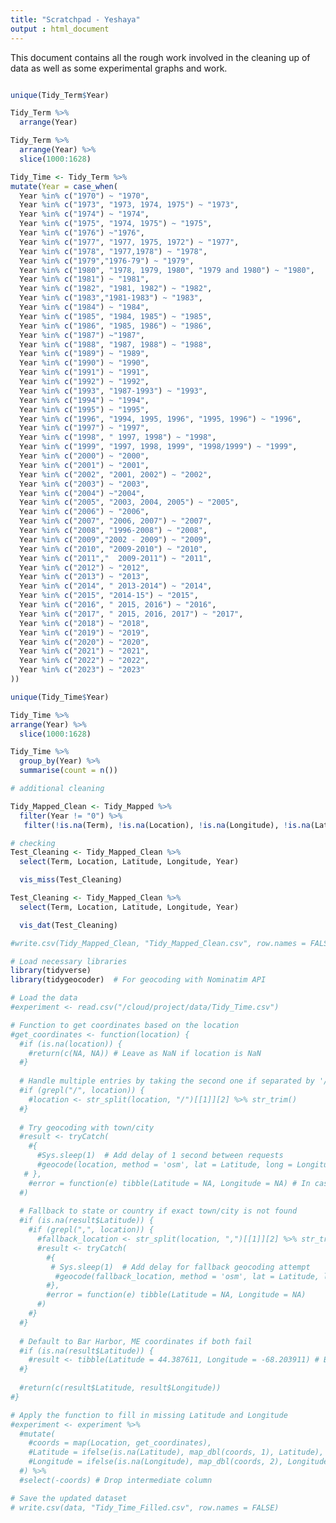 ```yaml
---
title: "Scratchpad - Yeshaya"
output : html_document
---
```


This document contains all the rough work involved in the cleaning up of data as well as some experimental graphs and work. 
```r

```


```r
unique(Tidy_Term$Year)

Tidy_Term %>% 
  arrange(Year)
```

```r
Tidy_Term %>%
  arrange(Year) %>%
  slice(1000:1628)
```



```r
Tidy_Time <- Tidy_Term %>% 
mutate(Year = case_when(
  Year %in% c("1970") ~ "1970",
  Year %in% c("1973", "1973, 1974, 1975") ~ "1973",
  Year %in% c("1974") ~ "1974",
  Year %in% c("1975", "1974, 1975") ~ "1975",
  Year %in% c("1976") ~"1976",
  Year %in% c("1977", "1977, 1975, 1972") ~ "1977",
  Year %in% c("1978", "1977,1978") ~ "1978",
  Year %in% c("1979","1976-79") ~ "1979",
  Year %in% c("1980", "1978, 1979, 1980", "1979 and 1980") ~ "1980",
  Year %in% c("1981") ~ "1981",
  Year %in% c("1982", "1981, 1982") ~ "1982",
  Year %in% c("1983","1981-1983") ~ "1983",
  Year %in% c("1984") ~ "1984",
  Year %in% c("1985", "1984, 1985") ~ "1985",
  Year %in% c("1986", "1985, 1986") ~ "1986",
  Year %in% c("1987") ~"1987",
  Year %in% c("1988", "1987, 1988") ~ "1988",
  Year %in% c("1989") ~ "1989",
  Year %in% c("1990") ~ "1990",
  Year %in% c("1991") ~ "1991",
  Year %in% c("1992") ~ "1992",
  Year %in% c("1993", "1987-1993") ~ "1993",
  Year %in% c("1994") ~ "1994",
  Year %in% c("1995") ~ "1995",
  Year %in% c("1996", "1994, 1995, 1996", "1995, 1996") ~ "1996",
  Year %in% c("1997") ~ "1997",
  Year %in% c("1998", "	1997, 1998") ~ "1998",
  Year %in% c("1999", "1997, 1998, 1999", "1998/1999") ~ "1999",
  Year %in% c("2000") ~ "2000",
  Year %in% c("2001") ~ "2001",
  Year %in% c("2002", "2001, 2002") ~ "2002",
  Year %in% c("2003") ~ "2003",
  Year %in% c("2004") ~"2004",
  Year %in% c("2005", "2003, 2004, 2005") ~ "2005",
  Year %in% c("2006") ~ "2006",
  Year %in% c("2007", "2006, 2007") ~ "2007",
  Year %in% c("2008", "1996-2008") ~ "2008",
  Year %in% c("2009","2002 - 2009") ~ "2009",
  Year %in% c("2010", "2009-2010") ~ "2010",
  Year %in% c("2011","	2009-2011") ~ "2011",
  Year %in% c("2012") ~ "2012",
  Year %in% c("2013") ~ "2013",
  Year %in% c("2014", "	2013-2014") ~ "2014",
  Year %in% c("2015", "2014-15") ~ "2015",
  Year %in% c("2016", "	2015, 2016") ~ "2016",
  Year %in% c("2017", "	2015, 2016, 2017") ~ "2017",
  Year %in% c("2018") ~ "2018",
  Year %in% c("2019") ~ "2019",
  Year %in% c("2020") ~ "2020",
  Year %in% c("2021") ~ "2021",
  Year %in% c("2022") ~ "2022",
  Year %in% c("2023") ~ "2023"
))
```


```r
unique(Tidy_Time$Year)
```
```r
Tidy_Time %>% 
arrange(Year) %>% 
  slice(1000:1628)
```

```r
Tidy_Time %>% 
  group_by(Year) %>%
  summarise(count = n())
```


```r
# additional cleaning 

Tidy_Mapped_Clean <- Tidy_Mapped %>% 
  filter(Year != "0") %>% 
   filter(!is.na(Term), !is.na(Location), !is.na(Longitude), !is.na(Latitude))
```

```r
# checking
Test_Cleaning <- Tidy_Mapped_Clean %>% 
  select(Term, Location, Latitude, Longitude, Year)

  vis_miss(Test_Cleaning)

```
```r
Test_Cleaning <- Tidy_Mapped_Clean %>% 
  select(Term, Location, Latitude, Longitude, Year)

  vis_dat(Test_Cleaning)

```
```r
#write.csv(Tidy_Mapped_Clean, "Tidy_Mapped_Clean.csv", row.names = FALSE)
```

```r
# Load necessary libraries
library(tidyverse)
library(tidygeocoder)  # For geocoding with Nominatim API

# Load the data
#experiment <- read.csv("/cloud/project/data/Tidy_Time.csv")

# Function to get coordinates based on the location
#get_coordinates <- function(location) {
  #if (is.na(location)) {
    #return(c(NA, NA)) # Leave as NaN if location is NaN
  #}
  
  # Handle multiple entries by taking the second one if separated by '/'
  #if (grepl("/", location)) {
    #location <- str_split(location, "/")[[1]][2] %>% str_trim()
  #}
  
  # Try geocoding with town/city
  #result <- tryCatch(
    #{
      #Sys.sleep(1)  # Add delay of 1 second between requests
      #geocode(location, method = 'osm', lat = Latitude, long = Longitude, limit = 1)
   # },
    #error = function(e) tibble(Latitude = NA, Longitude = NA) # In case of failure
  #)
  
  # Fallback to state or country if exact town/city is not found
  #if (is.na(result$Latitude)) {
    #if (grepl(",", location)) {
      #fallback_location <- str_split(location, ",")[[1]][2] %>% str_trim()
      #result <- tryCatch(
        #{
         # Sys.sleep(1)  # Add delay for fallback geocoding attempt
          #geocode(fallback_location, method = 'osm', lat = Latitude, long = Longitude, limit = 1)
        #},
        #error = function(e) tibble(Latitude = NA, Longitude = NA)
      #)
    #}
  #}
  
  # Default to Bar Harbor, ME coordinates if both fail
  #if (is.na(result$Latitude)) {
    #result <- tibble(Latitude = 44.387611, Longitude = -68.203911) # Bar Harbor, ME coordinates
  #}
  
  #return(c(result$Latitude, result$Longitude))
#}

# Apply the function to fill in missing Latitude and Longitude
#experiment <- experiment %>%
  #mutate(
    #coords = map(Location, get_coordinates),
    #Latitude = ifelse(is.na(Latitude), map_dbl(coords, 1), Latitude),
    #Longitude = ifelse(is.na(Longitude), map_dbl(coords, 2), Longitude)
  #) %>%
  #select(-coords) # Drop intermediate column

# Save the updated dataset
# write.csv(data, "Tidy_Time_Filled.csv", row.names = FALSE)
```

